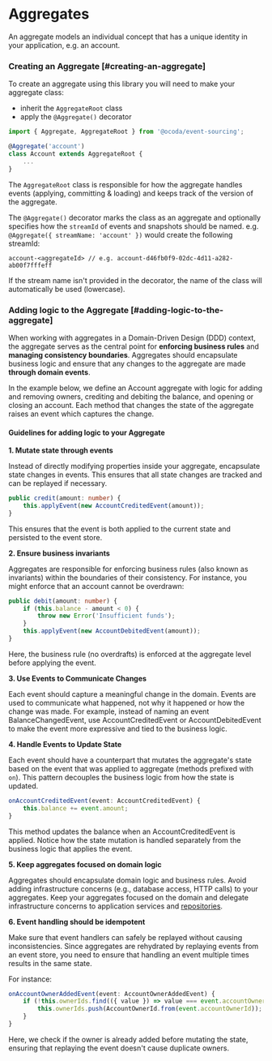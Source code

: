 # Aggregates
 
An aggregate models an individual concept that has a unique identity in your application, e.g. an account.

### Creating an Aggregate [#creating-an-aggregate]
To create an aggregate using this library you will need to make your aggregate class:
- inherit the `AggregateRoot` class
- apply the `@Aggregate()` decorator

```typescript {3-4}
import { Aggregate, AggregateRoot } from '@ocoda/event-sourcing';

@Aggregate('account')
class Account extends AggregateRoot {
    ...
}
```

The `AggregateRoot` class is responsible for how the aggregate handles events (applying, committing & loading) and keeps track of the version of the aggregate.

The `@Aggregate()` decorator marks the class as an aggregate and optionally specifies how the `streamId` of events and snapshots should be named.
e.g. `@Aggregate({ streamName: 'account' })` would create the following streamId:
```shell
account-<aggregateId> // e.g. account-d46fb0f9-02dc-4d11-a282-ab00f7fffeff
```
If the stream name isn't provided in the decorator, the name of the class will automatically be used (lowercase).

### Adding logic to the Aggregate [#adding-logic-to-the-aggregate]

When working with aggregates in a Domain-Driven Design (DDD) context, the aggregate serves as the central point for **enforcing business rules** and **managing consistency boundaries**. Aggregates should encapsulate business logic and ensure that any changes to the aggregate are made **through domain events**.

In the example below, we define an Account aggregate with logic for adding and removing owners, crediting and debiting the balance, and opening or closing an account. Each method that changes the state of the aggregate raises an event which captures the change.

#### Guidelines for adding logic to your Aggregate

**1. Mutate state through events**

Instead of directly modifying properties inside your aggregate, encapsulate state changes in events. This ensures that all state changes are tracked and can be replayed if necessary.

```typescript {2}
public credit(amount: number) {
    this.applyEvent(new AccountCreditedEvent(amount));
}
```

This ensures that the event is both applied to the current state and persisted to the event store.

**2. Ensure business invariants**

Aggregates are responsible for enforcing business rules (also known as invariants) within the boundaries of their consistency. For instance, you might enforce that an account cannot be overdrawn:

```typescript {2-4}
public debit(amount: number) {
    if (this.balance - amount < 0) {
        throw new Error('Insufficient funds');
    }
    this.applyEvent(new AccountDebitedEvent(amount));
}
```

Here, the business rule (no overdrafts) is enforced at the aggregate level before applying the event.

**3. Use Events to Communicate Changes**

Each event should capture a meaningful change in the domain. Events are used to communicate what happened, not why it happened or how the change was made. For example, instead of naming an event BalanceChangedEvent, use AccountCreditedEvent or AccountDebitedEvent to make the event more expressive and tied to the business logic.

**4. Handle Events to Update State**

Each event should have a counterpart that mutates the aggregate's state based on the event that was applied to aggregate (methods prefixed with `on`). This pattern decouples the business logic from how the state is updated.

```typescript
onAccountCreditedEvent(event: AccountCreditedEvent) {
    this.balance += event.amount;
}
```

This method updates the balance when an AccountCreditedEvent is applied. Notice how the state mutation is handled separately from the business logic that applies the event.

**5. Keep aggregates focused on domain logic**

Aggregates should encapsulate domain logic and business rules. Avoid adding infrastructure concerns (e.g., database access, HTTP calls) to your aggregates. Keep your aggregates focused on the domain and delegate infrastructure concerns to application services and [repositories](/start/repositories).

**6. Event handling should be idempotent**

Make sure that event handlers can safely be replayed without causing inconsistencies. Since aggregates are rehydrated by replaying events from an event store, you need to ensure that handling an event multiple times results in the same state.

For instance:
```typescript
onAccountOwnerAddedEvent(event: AccountOwnerAddedEvent) {
    if (!this.ownerIds.find(({ value }) => value === event.accountOwnerId)) {
        this.ownerIds.push(AccountOwnerId.from(event.accountOwnerId));
    }
}
```

Here, we check if the owner is already added before mutating the state, ensuring that replaying the event doesn't cause duplicate owners.